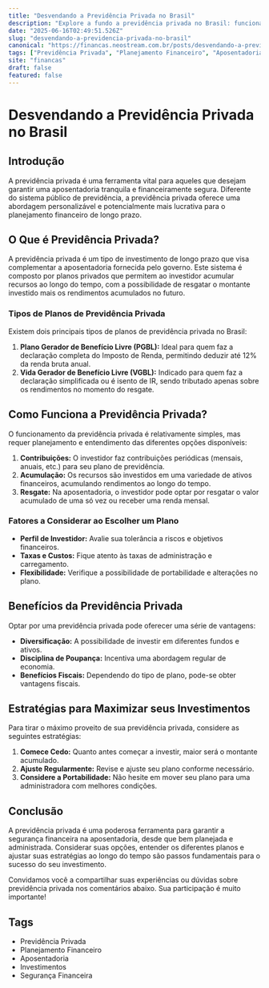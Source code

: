 ```yaml
---
title: "Desvendando a Previdência Privada no Brasil"
description: "Explore a fundo a previdência privada no Brasil: funcionamento, benefícios e dicas para maximizar seus investimentos futuros."
date: "2025-06-16T02:49:51.526Z"
slug: "desvendando-a-previdencia-privada-no-brasil"
canonical: "https://financas.neostream.com.br/posts/desvendando-a-previdencia-privada-no-brasil"
tags: ["Previdência Privada", "Planejamento Financeiro", "Aposentadoria", "Investimentos", "Segurança Financeira"]
site: "financas"
draft: false
featured: false
---
```


# Desvendando a Previdência Privada no Brasil

## Introdução

A previdência privada é uma ferramenta vital para aqueles que desejam garantir uma aposentadoria tranquila e financeiramente segura. Diferente do sistema público de previdência, a previdência privada oferece uma abordagem personalizável e potencialmente mais lucrativa para o planejamento financeiro de longo prazo.

## O Que é Previdência Privada?

A previdência privada é um tipo de investimento de longo prazo que visa complementar a aposentadoria fornecida pelo governo. Este sistema é composto por planos privados que permitem ao investidor acumular recursos ao longo do tempo, com a possibilidade de resgatar o montante investido mais os rendimentos acumulados no futuro.

### Tipos de Planos de Previdência Privada

Existem dois principais tipos de planos de previdência privada no Brasil:

1. **Plano Gerador de Benefício Livre (PGBL):** Ideal para quem faz a declaração completa do Imposto de Renda, permitindo deduzir até 12% da renda bruta anual.
2. **Vida Gerador de Benefício Livre (VGBL):** Indicado para quem faz a declaração simplificada ou é isento de IR, sendo tributado apenas sobre os rendimentos no momento do resgate.

## Como Funciona a Previdência Privada?

O funcionamento da previdência privada é relativamente simples, mas requer planejamento e entendimento das diferentes opções disponíveis:

1. **Contribuições:** O investidor faz contribuições periódicas (mensais, anuais, etc.) para seu plano de previdência.
2. **Acumulação:** Os recursos são investidos em uma variedade de ativos financeiros, acumulando rendimentos ao longo do tempo.
3. **Resgate:** Na aposentadoria, o investidor pode optar por resgatar o valor acumulado de uma só vez ou receber uma renda mensal.

### Fatores a Considerar ao Escolher um Plano

- **Perfil de Investidor:** Avalie sua tolerância a riscos e objetivos financeiros.
- **Taxas e Custos:** Fique atento às taxas de administração e carregamento.
- **Flexibilidade:** Verifique a possibilidade de portabilidade e alterações no plano.

## Benefícios da Previdência Privada

Optar por uma previdência privada pode oferecer uma série de vantagens:

- **Diversificação:** A possibilidade de investir em diferentes fundos e ativos.
- **Disciplina de Poupança:** Incentiva uma abordagem regular de economia.
- **Benefícios Fiscais:** Dependendo do tipo de plano, pode-se obter vantagens fiscais.

## Estratégias para Maximizar seus Investimentos

Para tirar o máximo proveito de sua previdência privada, considere as seguintes estratégias:

1. **Comece Cedo:** Quanto antes começar a investir, maior será o montante acumulado.
2. **Ajuste Regularmente:** Revise e ajuste seu plano conforme necessário.
3. **Considere a Portabilidade:** Não hesite em mover seu plano para uma administradora com melhores condições.

## Conclusão

A previdência privada é uma poderosa ferramenta para garantir a segurança financeira na aposentadoria, desde que bem planejada e administrada. Considerar suas opções, entender os diferentes planos e ajustar suas estratégias ao longo do tempo são passos fundamentais para o sucesso do seu investimento.

Convidamos você a compartilhar suas experiências ou dúvidas sobre previdência privada nos comentários abaixo. Sua participação é muito importante!

## Tags

- Previdência Privada
- Planejamento Financeiro
- Aposentadoria
- Investimentos
- Segurança Financeira
